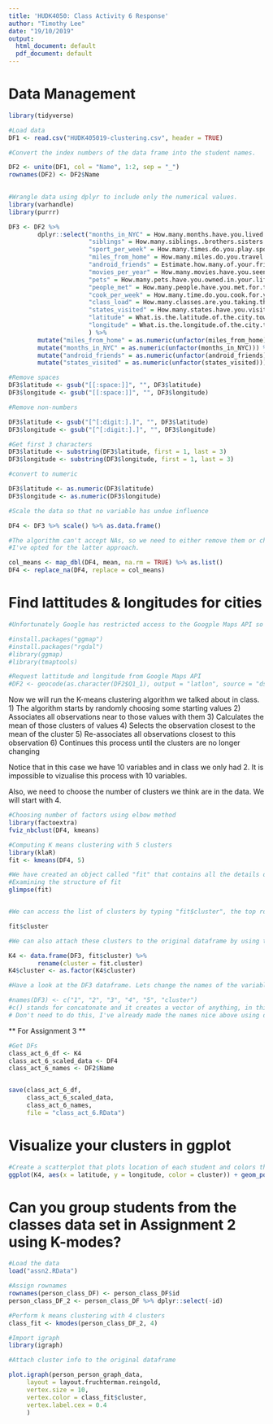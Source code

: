 ```yaml
---
title: 'HUDK4050: Class Activity 6 Response'
author: "Timothy Lee"
date: "19/10/2019"
output:
  html_document: default
  pdf_document: default
---
```

# Data Management
```r
library(tidyverse)

#Load data
DF1 <- read.csv("HUDK405019-clustering.csv", header = TRUE)

#Convert the index numbers of the data frame into the student names.

DF2 <- unite(DF1, col = "Name", 1:2, sep = "_")
rownames(DF2) <- DF2$Name
 
```

```r
#Wrangle data using dplyr to include only the numerical values.
library(varhandle)
library(purrr)

DF3 <- DF2 %>% 
        dplyr::select("months_in_NYC" = How.many.months.have.you.lived.in.New.York.City.,
                      "siblings" = How.many.siblings..brothers.sisters..do.you.have.,
                      "sport_per_week" = How.many.times.do.you.play.sport.each.week.,
                      "miles_from_home" = How.many.miles.do.you.travel.from.home.to.TC.,
                      "android_friends" = Estimate.how.many.of.your.friends.own.Android.phones,
                      "movies_per_year" = How.many.movies.have.you.seen.in.the.cinema.this.year.,
                      "pets" = How.many.pets.have.you.owned.in.your.life.,
                      "people_met" = How.many.people.have.you.met.for.the.first.time.this.year.,
                      "cook_per_week" = How.many.time.do.you.cook.for.yourself.each.week.,
                      "class_load" = How.many.classes.are.you.taking.this.semester.,
                      "states_visited" = How.many.states.have.you.visited.in.the.US.,
                      "latitude" = What.is.the.latitude.of.the.city.town.you.grew.up.in...Look.up.on.a.map.service..EG.Google.Maps.,
                      "longitude" = What.is.the.longitude.of.the.city.town.you.grew.up.in.
                      ) %>%
        mutate("miles_from_home" = as.numeric(unfactor(miles_from_home))) %>%
        mutate("months_in_NYC" = as.numeric(unfactor(months_in_NYC))) %>%
        mutate("android_friends" = as.numeric(unfactor(android_friends))) %>%
        mutate("states_visited" = as.numeric(unfactor(states_visited)))

#Remove spaces        
DF3$latitude <- gsub("[[:space:]]", "", DF3$latitude)
DF3$longitude <- gsub("[[:space:]]", "", DF3$longitude)

#Remove non-numbers

DF3$latitude <- gsub("[^[:digit:].]", "", DF3$latitude)
DF3$longitude <- gsub("[^[:digit:].]", "", DF3$longitude)

#Get first 3 characters
DF3$latitude <- substring(DF3$latitude, first = 1, last = 3)
DF3$longitude <- substring(DF3$longitude, first = 1, last = 3)

#convert to numeric

DF3$latitude <- as.numeric(DF3$latitude)
DF3$longitude <- as.numeric(DF3$longitude)

#Scale the data so that no variable has undue influence

DF4 <- DF3 %>% scale() %>% as.data.frame()

#The algorithm can't accept NAs, so we need to either remove them or change them to be the average of values in that column
#I've opted for the latter approach.

col_means <- map_dbl(DF4, mean, na.rm = TRUE) %>% as.list()
DF4 <- replace_na(DF4, replace = col_means)

```


# Find lattitudes & longitudes for cities
```r
#Unfortunately Google has restricted access to the Googple Maps API so the code below no longer works. Instead you have the lats and longs in your data.

#install.packages("ggmap")
#install.packages("rgdal")
#library(ggmap)
#library(tmaptools)

#Request lattitude and longitude from Google Maps API
#DF2 <- geocode(as.character(DF2$Q1_1), output = "latlon", source = "dsk")
```

Now we will run the K-means clustering algorithm we talked about in class. 
1) The algorithm starts by randomly choosing some starting values 
2) Associates all observations near to those values with them
3) Calculates the mean of those clusters of values
4) Selects the observation closest to the mean of the cluster
5) Re-associates all observations closest to this observation
6) Continues this process until the clusters are no longer changing

Notice that in this case we have 10 variables and in class we only had 2. It is impossible to vizualise this process with 10 variables.

Also, we need to choose the number of clusters we think are in the data. We will start with 4.

```r
#Choosing number of factors using elbow method
library(factoextra)
fviz_nbclust(DF4, kmeans)
```


```r

#Computing K means clustering with 5 clusters
library(klaR)
fit <- kmeans(DF4, 5)

#We have created an object called "fit" that contains all the details of our clustering including which observations belong to each cluster.
#Examining the structure of fit
glimpse(fit)


#We can access the list of clusters by typing "fit$cluster", the top row corresponds to the original order the rows were in. Notice we have deleted some rows.

fit$cluster

#We can also attach these clusters to the original dataframe by using the "data.frame" command to create a new data frame called K4.

K4 <- data.frame(DF3, fit$cluster) %>%
        rename(cluster = fit.cluster)
K4$cluster <- as.factor(K4$cluster)

#Have a look at the DF3 dataframe. Lets change the names of the variables to make it more convenient with the names() command.

#names(DF3) <- c("1", "2", "3", "4", "5", "cluster")
#c() stands for concatonate and it creates a vector of anything, in this case a vector of names.
# Don't need to do this, I've already made the names nice above using dplyr::select


```

** For Assignment 3 **

```r
#Get DFs
class_act_6_df <- K4
class_act_6_scaled_data <- DF4
class_act_6_names <- DF2$Name


save(class_act_6_df,
     class_act_6_scaled_data,
     class_act_6_names,
     file = "class_act_6.RData")

```


# Visualize your clusters in ggplot
```r
#Create a scatterplot that plots location of each student and colors the points according to their cluster
ggplot(K4, aes(x = latitude, y = longitude, color = cluster)) + geom_point()
```

# Can you group students from the classes data set in Assignment 2 using K-modes?

```r
#Load the data
load("assn2.RData")

#Assign rownames
rownames(person_class_DF) <- person_class_DF$id
person_class_DF_2 <- person_class_DF %>% dplyr::select(-id)

#Perform k means clustering with 4 clusters
class_fit <- kmodes(person_class_DF_2, 4)

#Import igraph
library(igraph)

#Attach cluster info to the original dataframe

plot.igraph(person_person_graph_data,
     layout = layout.fruchterman.reingold,
     vertex.size = 10,
     vertex.color = class_fit$cluster,
     vertex.label.cex = 0.4
     )

```

